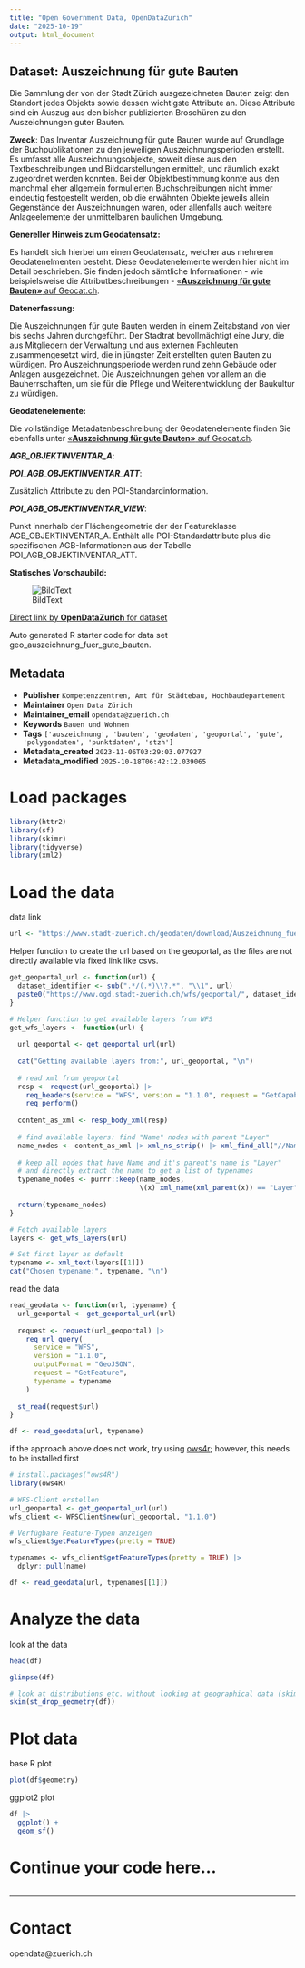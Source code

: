 ```yaml
---
title: "Open Government Data, OpenDataZurich"
date: "2025-10-19"
output: html_document
---
```


## Dataset: Auszeichnung für gute Bauten

Die Sammlung der von der Stadt Zürich ausgezeichneten Bauten zeigt den Standort jedes Objekts sowie dessen wichtigste Attribute an. Diese Attribute sind ein Auszug aus den bisher publizierten Broschüren zu den Auszeichnungen guter Bauten.

**Zweck**: Das Inventar Auszeichnung für gute Bauten wurde auf Grundlage der Buchpublikationen zu den jeweiligen Auszeichnungsperioden erstellt. Es umfasst alle Auszeichnungsobjekte, soweit diese aus den Textbeschreibungen und Bilddarstellungen ermittelt, und räumlich exakt zugeordnet werden konnten. Bei der Objektbestimmung konnte aus den manchmal eher allgemein formulierten Buchschreibungen nicht immer eindeutig festgestellt werden, ob die erwähnten Objekte jeweils allein Gegenstände der Auszeichnungen waren, oder allenfalls auch weitere Anlageelemente der unmittelbaren baulichen Umgebung.

**Genereller Hinweis zum Geodatensatz:**

Es handelt sich hierbei um einen Geodatensatz, welcher aus mehreren Geodatenelmenten besteht. Diese Geodatenelemente werden hier nicht im Detail beschrieben. Sie finden jedoch sämtliche Informationen - wie beispielsweise die Attributbeschreibungen - [«**Auszeichnung für gute Bauten»** auf Geocat.ch](https://www.geocat.ch/geonetwork/srv/ger/catalog.search#/metadata/8e0b68d6-415b-a4a0-4721-807e65591544).
			   

**Datenerfassung:**

Die Auszeichnungen für gute Bauten werden in einem Zeitabstand von vier bis sechs Jahren durchgeführt. Der Stadtrat bevollmächtigt eine Jury, die aus Mitgliedern der Verwaltung und aus externen Fachleuten zusammengesetzt wird, die in jüngster Zeit erstellten guten Bauten zu würdigen. Pro Auszeichnungsperiode werden rund zehn Gebäude oder Anlagen ausgezeichnet. Die Auszeichnungen gehen vor allem an die Bauherrschaften, um sie für die Pflege und Weiterentwicklung der Baukultur zu würdigen.

**Geodatenelemente:**

Die vollständige Metadatenbeschreibung der Geodatenelemente finden Sie ebenfalls unter [«**Auszeichnung für gute Bauten»** auf Geocat.ch](https://www.geocat.ch/geonetwork/srv/ger/md.viewer#/full_view/8e0b68d6-415b-a4a0-4721-807e65591544).

***AGB_OBJEKTINVENTAR_A***: 




***POI_AGB_OBJEKTINVENTAR_ATT***: 

Zusätzlich Attribute zu den POI-Standardinformation.


***POI_AGB_OBJEKTINVENTAR_VIEW***: 

Punkt innerhalb der Flächengeometrie der der Featureklasse AGB_OBJEKTINVENTAR_A. Enthält alle POI-Standardattribute plus die spezifischen AGB-Informationen aus der Tabelle POI_AGB_OBJEKTINVENTAR_ATT.




**Statisches Vorschaubild:**

![BildText](https://www.gis.stadt-zuerich.ch/zueriplan_docs/geocat/8e0b68d6-415b-a4a0-4721-807e65591544.png)



[Direct link by **OpenDataZurich** for dataset](https://data.stadt-zuerich.ch/dataset/geo_auszeichnung_fuer_gute_bauten)

Auto generated R starter code for data set geo_auszeichnung_fuer_gute_bauten.

## Metadata

- **Publisher** `Kompetenzzentren, Amt für Städtebau, Hochbaudepartement`
- **Maintainer** `Open Data Zürich`
- **Maintainer_email** `opendata@zuerich.ch`
- **Keywords** `Bauen und Wohnen`
- **Tags** `['auszeichnung', 'bauten', 'geodaten', 'geoportal', 'gute', 'polygondaten', 'punktdaten', 'stzh']`
- **Metadata_created** `2023-11-06T03:29:03.077927`
- **Metadata_modified** `2025-10-18T06:42:12.039065`


# Load packages

```r
library(httr2)
library(sf)
library(skimr)
library(tidyverse)
library(xml2)
```

# Load the data

data link
```r
url <- "https://www.stadt-zuerich.ch/geodaten/download/Auszeichnung_fuer_gute_Bauten?format=geojson_link"
```


Helper function to create the url based on the geoportal, as the files are not directly available via fixed link like csvs.
```r
get_geoportal_url <- function(url) {
  dataset_identifier <- sub(".*/(.*)\\?.*", "\\1", url)
  paste0("https://www.ogd.stadt-zuerich.ch/wfs/geoportal/", dataset_identifier)
}
```

```r
# Helper function to get available layers from WFS
get_wfs_layers <- function(url) {
  
  url_geoportal <- get_geoportal_url(url)
  
  cat("Getting available layers from:", url_geoportal, "\n")
  
  # read xml from geoportal
  resp <- request(url_geoportal) |> 
    req_headers(service = "WFS", version = "1.1.0", request = "GetCapabilities") |> 
    req_perform()
  
  content_as_xml <- resp_body_xml(resp)
  
  # find available layers: find "Name" nodes with parent "Layer"
  name_nodes <- content_as_xml |> xml_ns_strip() |> xml_find_all("//Name")
  
  # keep all nodes that have Name and it's parent's name is "Layer"
  # and directly extract the name to get a list of typenames
  typename_nodes <- purrr::keep(name_nodes,
                                \(x) xml_name(xml_parent(x)) == "Layer")
  
  return(typename_nodes)
}

# Fetch available layers
layers <- get_wfs_layers(url)

# Set first layer as default
typename <- xml_text(layers[[1]])
cat("Chosen typename:", typename, "\n")
```

read the data
```r
read_geodata <- function(url, typename) {
  url_geoportal <- get_geoportal_url(url)
  
  request <- request(url_geoportal) |>
    req_url_query(
      service = "WFS",
      version = "1.1.0",
      outputFormat = "GeoJSON",
      request = "GetFeature",
      typename = typename
    )
  
  st_read(request$url)
}

df <- read_geodata(url, typename)
```

if the approach above does not work, try using [ows4r](https://eblondel.github.io/ows4R/); however, this needs to be installed first
```r
# install.packages("ows4R")
library(ows4R)

# WFS-Client erstellen
url_geoportal <- get_geoportal_url(url)
wfs_client <- WFSClient$new(url_geoportal, "1.1.0")

# Verfügbare Feature-Typen anzeigen
wfs_client$getFeatureTypes(pretty = TRUE)

typenames <- wfs_client$getFeatureTypes(pretty = TRUE) |> 
  dplyr::pull(name)

df <- read_geodata(url, typenames[[1]])
```

# Analyze the data

look at the data
```r
head(df)
```

```r
glimpse(df)
```

```r
# look at distributions etc. without looking at geographical data (skim cannot deal with geometries)
skim(st_drop_geometry(df))
```

# Plot data

base R plot
```r
plot(df$geometry)
```

ggplot2 plot
```r
df |>
  ggplot() +
  geom_sf()
```

# Continue your code here...

```r

```

------------------------------------------------------------------------

# Contact

opendata@zuerich.ch

